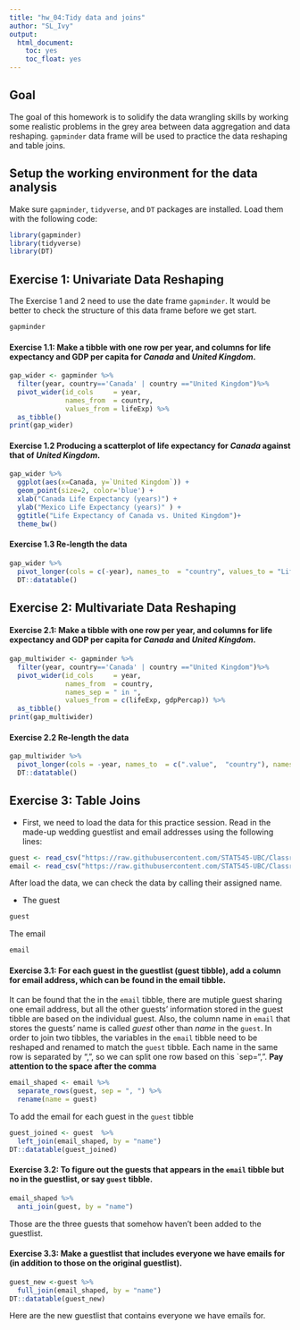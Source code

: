 ```yaml
---
title: "hw_04:Tidy data and joins"
author: "SL_Ivy"
output: 
  html_document: 
    toc: yes
    toc_float: yes
---
```

## Goal

The goal of this homework is to solidify the data wrangling skills by working some realistic problems in the grey area between data aggregation and data reshaping.
`gapminder` data frame will be used to practice the data reshaping and table joins.



## Setup the working environment for the data analysis
Make sure `gapminder`, `tidyverse`, and `DT` packages are installed.
Load them with the following code:
```r
library(gapminder)
library(tidyverse)
library(DT)
```

## Exercise 1: Univariate Data Reshaping

The Exercise 1 and 2 need to use the date frame `gapminder`. It would be better to check the structure of this data frame before we get start.
```r
gapminder
```

#### Exercise 1.1: Make a tibble with one row per **year**, and columns for **life expectancy** and **GDP per capita** for *Canada* and *United Kingdom*.
```r
gap_wider <- gapminder %>%
  filter(year, country=='Canada' | country =="United Kingdom")%>%
  pivot_wider(id_cols     = year, 
              names_from  = country, 
              values_from = lifeExp) %>%
  as_tibble()
print(gap_wider)
```


#### Exercise 1.2 Producing a scatterplot of life expectancy for *Canada* against that of *United Kingdom*.


```r
gap_wider %>% 
  ggplot(aes(x=Canada, y=`United Kingdom`)) +
  geom_point(size=2, color='blue') +
  xlab("Canada Life Expectancy (years)") +
  ylab("Mexico Life Expectancy (years)" ) +
  ggtitle("Life Expectancy of Canada vs. United Kingdom")+
  theme_bw()
```


#### Exercise 1.3 Re-length the data
```r
gap_wider %>% 
  pivot_longer(cols = c(-year), names_to  = "country", values_to = "LifeExp") %>%
  DT::datatable()
```


## Exercise 2: Multivariate Data Reshaping

#### Exercise 2.1: Make a tibble with one row per **year**, and columns for **life expectancy** and **GDP per capita** for *Canada* and *United Kingdom*.

```r
gap_multiwider <- gapminder %>%
  filter(year, country=='Canada' | country =="United Kingdom")%>%
  pivot_wider(id_cols     = year,
              names_from  = country,
              names_sep = " in ",
              values_from = c(lifeExp, gdpPercap)) %>%
  as_tibble()
print(gap_multiwider)
```


#### Exercise 2.2 Re-length the data
```r
gap_multiwider %>% 
  pivot_longer(cols = -year, names_to  = c(".value",  "country"), names_sep = ' in ') %>%
  DT::datatable()
```


## Exercise 3: Table Joins 
* First, we need to load the data for this practice session.
Read in the made-up wedding guestlist and email addresses using the following lines:

```r
guest <- read_csv("https://raw.githubusercontent.com/STAT545-UBC/Classroom/master/data/wedding/attend.csv")
email <- read_csv("https://raw.githubusercontent.com/STAT545-UBC/Classroom/master/data/wedding/emails.csv")
```

After load the data, we can check the data by calling their assigned name.

* The guest 
```r
guest
```

The email
```r
email
```

#### Exercise 3.1: For each guest in the guestlist (guest tibble), add a column for email address, which can be found in the email tibble.

It can be found that the in the `email` tibble, there are mutiple guest sharing one email address, but all the other guests' information stored in the guest tibble are based on the individual guest.
Also, the column name in `email` that stores the guests' name is called *guest* other than *name* in the `guest`.
In order to join two tibbles, the variables in the `email` tibble need to be reshaped and renamed to match the `guest` tibble.
Each name in the same row is separated by ", ", so we can split one row based on this `sep=", ". **Pay attention to the space after the comma**

```r
email_shaped <- email %>% 
  separate_rows(guest, sep = ", ") %>%
  rename(name = guest)
```

To add the email for each guest in the `guest` tibble

```r
guest_joined <- guest  %>%
  left_join(email_shaped, by = "name")
DT::datatable(guest_joined)
```


#### Exercise 3.2: To figure out the guests that appears in the `email` tibble but no in the guestlist, or say `guest` tibble.

```r
email_shaped %>%
  anti_join(guest, by = "name")
```

Those are the three guests that somehow haven't been added to the guestlist.

#### Exercise 3.3: Make a guestlist that includes everyone we have emails for (in addition to those on the original guestlist).

```r
guest_new <-guest %>%
  full_join(email_shaped, by = "name")
DT::datatable(guest_new)
```

Here are the new guestlist that contains everyone we have emails for.